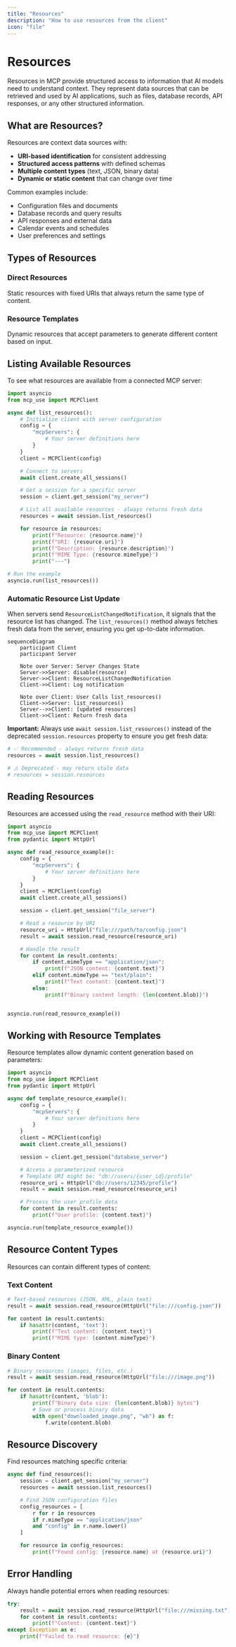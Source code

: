 ---
title: "Resources"
description: "How to use resources from the client"
icon: "file"
---

# Resources

Resources in MCP provide structured access to information that AI models need to understand context. They represent data sources that can be retrieved and used by AI applications, such as files, database records, API responses, or any other structured information.

## What are Resources?

Resources are context data sources with:
- **URI-based identification** for consistent addressing
- **Structured access patterns** with defined schemas
- **Multiple content types** (text, JSON, binary data)
- **Dynamic or static content** that can change over time

Common examples include:
- Configuration files and documents
- Database records and query results
- API responses and external data
- Calendar events and schedules
- User preferences and settings

## Types of Resources

### Direct Resources
Static resources with fixed URIs that always return the same type of content.

### Resource Templates
Dynamic resources that accept parameters to generate different content based on input.

## Listing Available Resources

To see what resources are available from a connected MCP server:

```python
import asyncio
from mcp_use import MCPClient

async def list_resources():
    # Initialize client with server configuration
    config = {
        "mcpServers": {
            # Your server definitions here
        }
    }
    client = MCPClient(config)

    # Connect to servers
    await client.create_all_sessions()

    # Get a session for a specific server
    session = client.get_session("my_server")

    # List all available resources - always returns fresh data
    resources = await session.list_resources()

    for resource in resources:
        print(f"Resource: {resource.name}")
        print(f"URI: {resource.uri}")
        print(f"Description: {resource.description}")
        print(f"MIME Type: {resource.mimeType}")
        print("---")

# Run the example
asyncio.run(list_resources())
```

### Automatic Resource List Update

When servers send `ResourceListChangedNotification`, it signals that the resource list has changed. The `list_resources()` method always fetches fresh data from the server, ensuring you get up-to-date information.

```mermaid
sequenceDiagram
    participant Client
    participant Server

    Note over Server: Server Changes State
    Server->>Server: disable(resource)
    Server->>Client: ResourceListChangedNotification
    Client->>Client: Log notification

    Note over Client: User Calls list_resources()
    Client->>Server: list_resources()
    Server-->>Client: [updated resources]
    Client->>Client: Return fresh data
```

**Important:** Always use `await session.list_resources()` instead of the deprecated `session.resources` property to ensure you get fresh data:

```python
# ✅ Recommended - always returns fresh data
resources = await session.list_resources()

# ⚠️ Deprecated - may return stale data
# resources = session.resources
```

## Reading Resources

Resources are accessed using the `read_resource` method with their URI:

```python
import asyncio
from mcp_use import MCPClient
from pydantic import HttpUrl

async def read_resource_example():
    config = {
        "mcpServers": {
            # Your server definitions here
        }
    }
    client = MCPClient(config)
    await client.create_all_sessions()

    session = client.get_session("file_server")

    # Read a resource by URI
    resource_uri = HttpUrl("file:///path/to/config.json")
    result = await session.read_resource(resource_uri)

    # Handle the result
    for content in result.contents:
        if content.mimeType == "application/json":
            print(f"JSON content: {content.text}")
        elif content.mimeType == "text/plain":
            print(f"Text content: {content.text}")
        else:
            print(f"Binary content length: {len(content.blob)}")


asyncio.run(read_resource_example())
```

## Working with Resource Templates

Resource templates allow dynamic content generation based on parameters:

```python
import asyncio
from mcp_use import MCPClient
from pydantic import HttpUrl

async def template_resource_example():
    config = {
        "mcpServers": {
            # Your server definitions here
        }
    }
    client = MCPClient(config)
    await client.create_all_sessions()

    session = client.get_session("database_server")

    # Access a parameterized resource
    # Template URI might be: "db://users/{user_id}/profile"
    resource_uri = HttpUrl("db://users/12345/profile")
    result = await session.read_resource(resource_uri)

    # Process the user profile data
    for content in result.contents:
        print(f"User profile: {content.text}")

asyncio.run(template_resource_example())
```

## Resource Content Types

Resources can contain different types of content:

### Text Content
```python
# Text-based resources (JSON, XML, plain text)
result = await session.read_resource(HttpUrl("file:///config.json"))

for content in result.contents:
    if hasattr(content, 'text'):
        print(f"Text content: {content.text}")
        print(f"MIME type: {content.mimeType}")
```

### Binary Content
```python
# Binary resources (images, files, etc.)
result = await session.read_resource(HttpUrl("file:///image.png"))

for content in result.contents:
    if hasattr(content, 'blob'):
        print(f"Binary data size: {len(content.blob)} bytes")
        # Save or process binary data
        with open("downloaded_image.png", "wb") as f:
            f.write(content.blob)
```

## Resource Discovery

Find resources matching specific criteria:

```python
async def find_resources():
    session = client.get_session("my_server")
    resources = await session.list_resources()

    # Find JSON configuration files
    config_resources = [
        r for r in resources
        if r.mimeType == "application/json"
        and "config" in r.name.lower()
    ]

    for resource in config_resources:
        print(f"Found config: {resource.name} at {resource.uri}")
```

## Error Handling

Always handle potential errors when reading resources:

```python
try:
    result = await session.read_resource(HttpUrl("file:///missing.txt"))
    for content in result.contents:
        print(f"Content: {content.text}")
except Exception as e:
    print(f"Failed to read resource: {e}")
```
